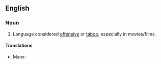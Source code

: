==English==

===Noun===
{{en-noun|-}}

# Language considered [[offensive]] or [[taboo]], especially in movies/films.
#: {{syn|en|cursing|cussing|profanity|swear words|swearing}}

====Translations====
{{trans-top|use of language considered offensive or taboo especially in movies and films}}
* Manx: {{t|gv|caaynt lajer|f}}
{{trans-mid}}
{{trans-bottom}}
